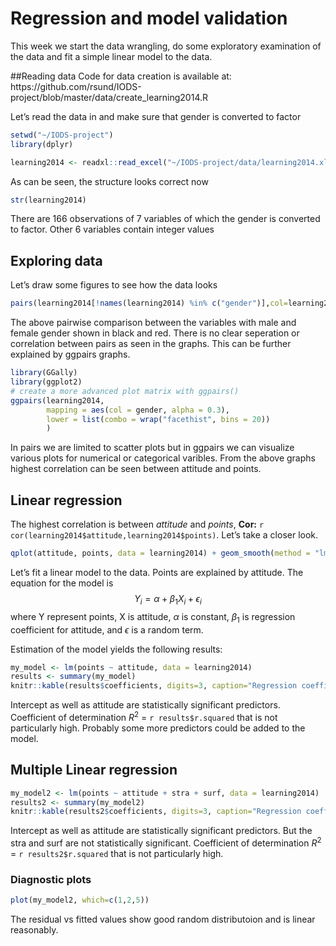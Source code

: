 # Regression and model validation
This week we start the data wrangling, do some exploratory examination of the data and fit a simple linear model to the data.

##Reading data
Code for data creation is available at:
https://github.com/rsund/IODS-project/blob/master/data/create_learning2014.R

Let’s read the data in and make sure that gender is converted to factor

``` r
setwd("~/IODS-project")
library(dplyr)

learning2014 <- readxl::read_excel("~/IODS-project/data/learning2014.xlsx") %>% mutate_at(vars(gender), factor)
```
As can be seen, the structure looks correct now

``` r
str(learning2014)

```

There are 166 observations of 7 variables of which the gender is converted to factor. Other 6 variables contain integer values

## Exploring data

Let's draw some figures to see how the data looks
```r
pairs(learning2014[!names(learning2014) %in% c("gender")],col=learning2014$gender)
```

The above pairwise comparison between the variables with male and female gender shown in black and red. There is no clear seperation or correlation between pairs as seen in the graphs. This can be further explained by ggpairs graphs. 
```r
library(GGally)
library(ggplot2)
# create a more advanced plot matrix with ggpairs()
ggpairs(learning2014, 
        mapping = aes(col = gender, alpha = 0.3), 
        lower = list(combo = wrap("facethist", bins = 20))
        )
```

In pairs we are limited to scatter plots but in ggpairs we can visualize various plots for numerical or categorical varibles. From the above graphs highest correlation can be seen between attitude and points. 

## Linear regression

The highest correlation is between *attitude* and *points*, **Cor:** `r cor(learning2014$attitude,learning2014$points)`.
Let's take a closer look.

```r
qplot(attitude, points, data = learning2014) + geom_smooth(method = "lm")
```

Let's fit a linear model to the data. Points are explained by attitude.
The equation for the model is
$$
Y_i = \alpha + \beta_1 X_i + \epsilon_i
$$
where Y represent points, X is attitude, $\alpha$ is constant, $\beta_1$ is regression
coefficient for attitude, and $\epsilon$ is a random term.

Estimation of the model yields the following results:
```r
my_model <- lm(points ~ attitude, data = learning2014)
results <- summary(my_model)
knitr::kable(results$coefficients, digits=3, caption="Regression coefficients")
```

Intercept as well as attitude are statistically significant predictors. 
Coefficient of determination $R^2$ = `r results$r.squared` that is not particularly high.
Probably some more predictors could be added to the model.

## Multiple Linear regression

```r
my_model2 <- lm(points ~ attitude + stra + surf, data = learning2014)
results2 <- summary(my_model2)
knitr::kable(results2$coefficients, digits=3, caption="Regression coefficients2")
```

Intercept as well as attitude are statistically significant predictors. But the stra and surf are not statistically significant.
Coefficient of determination $R^2$ = `r results2$r.squared` that is not particularly high.

### Diagnostic plots
```r
plot(my_model2, which=c(1,2,5))
```
The residual vs fitted values show good random distributoion and is linear reasonably.


